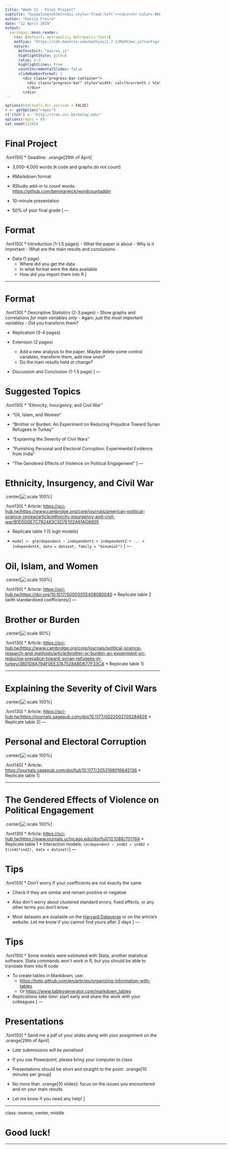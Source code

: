 ```yaml
---
title: "Week 11 - Final Project"
subtitle: "Guidelines<html><div style='float:left'></div><hr color='#EB811B' size=1px width=800px></html>"
author: "Danilo Freire"
date: "12 April 2019"
output: 
  xaringan::moon_reader:
    css: [default, metropolis, metropolis-fonts]
    mathjax: "https://cdn.bootcss.com/mathjax/2.7.1/MathJax.js?config=TeX-MML-AM_HTMLorMML"
    nature: 
      beforeInit: "macros.js"
      highlightStyle: github
      ratio: 4:3
      highlightLines: true
      countIncrementalSlides: false
      slideNumberFormat: |
        <div class="progress-bar-container">
          <div class="progress-bar" style="width: calc(%current% / %total% * 100%);">
          </div>
        </div>
---
```


```r
options(htmltools.dir.version = FALSE)
r <- getOption("repos")
r["CRAN"] <- "http://cran.cnr.berkeley.edu/"
options(repos = r)
set.seed(12345)
```

<style>

.remark-slide-number {
  position: inherit;
}

.remark-slide-number .progress-bar-container {
  position: absolute;
  bottom: 0;
  height: 6px;
  display: block;
  left: 0;
  right: 0;
}

.remark-slide-number .progress-bar {
  height: 100%;
  background-color: #EB811B;
}

.orange {
  color: #EB811B;
}
</style>

# Final Project

.font150[
* Deadline: .orange[29th of April]

* 3,000-4,000 words (`R` code and graphs _do not count_)

* RMarkdown format 

* RStudio add-in to count words: <https://github.com/benmarwick/wordcountaddin>

* 10-minute presentation

* 50% of your final grade
]
---

# Format

.font150[
* Introduction (1-1.5 pages)
    - What the paper is about
    - Why is it important
    - What are the main results and conclusions

* Data (1 page)
    - Where did you get the data
    - In what format were the data available
    - How did you import them into R
]

---

# Format

.font130[
* Descriptive Statistics (2-3 pages)
    - Show graphs and correlations _for main variables only_ 
    - Again: _just the most important variables_
    - Did you transform them? 
    
* Replication (3-4 pages)
    
* Extension (2 pages)
    - Add a new analysis to the paper. Maybe delete some control variables, transform them, add new ones?
    - Do the main results hold or change?
    
* Discussion and Conclusion (1-1.5 page)
]
---

# Suggested Topics

.font150[
* "Ethnicity, Insurgency, and Civil War"

* "Oil, Islam, and Women"

* "Brother or Burden: An Experiment on Reducing Prejudice Toward Syrian Refugees in Turkey"

* "Explaining the Severity of Civil Wars"

* "Punishing Personal and Electoral Corruption: Experimental Evidence from India"

* "The Gendered Effects of Violence on Political Engagement"
]
---

# Ethnicity, Insurgency, and Civil War

.center[![:scale 100%](fearon-laitin.png)]

.font130[
* Article: <https://sci-hub.tw/https://www.cambridge.org/core/journals/american-political-science-review/article/ethnicity-insurgency-and-civil-war/B1D5D0E7C782483C5D7E102A61AD6605>

* Replicate table 1 (5 logit models)

* `model <- glm(dependent ~ independent1 + independent2 + ... + independentX, data = dataset, family = "binomial")`
]
---

# Oil, Islam, and Women

.center[![:scale 100%](oil.png)]

.font150[
* Article: <https://sci-hub.tw/https://doi.org/10.1017/S0003055408080040>
* Replicate table 2 (with standardised coefficients)
]
---

# Brother or Burden

.center[![:scale 90%](brother.png)]

.font130[
* Article: <https://sci-hub.tw/https://www.cambridge.org/core/journals/political-science-research-and-methods/article/brother-or-burden-an-experiment-on-reducing-prejudice-toward-syrian-refugees-in-turkey/3801D8A794F0EE37A7528ABD677F33CA>
* Replicate table 1
]

---

# Explaining the Severity of Civil Wars 

.center[![:scale 100%](severity.png)]

.font130[
* Article: <https://sci-hub.tw/https://journals.sagepub.com/doi/10.1177/0022002705284828>
* Replicate table 2
]
---

# Personal and Electoral Corruption

.center[![:scale 100%](india.png)] 

.font140[
* Article: <https://journals.sagepub.com/doi/full/10.1177/2053168016645136>
* Replicate table 1
]

---

# The Gendered Effects of Violence on Political Engagement

.center[![:scale 100%](bosnia.png)]

.font130[
* Article: <https://sci-hub.tw/https://www.journals.uchicago.edu/doi/full/10.1086/701764>
* Replicate table 1
* Interaction models: `lm(dependent ~ ind01 + ind02 + I(ind1*ind2), data = dataset)`
]
---

# Tips

.font150[
* Don't worry if your coefficients are not exactly the same

* Check if they are similar and remain positive or negative

* Also don't worry about clustered standard errors, fixed effects, or any other terms you don't know

* Most datasets are available on the [Harvard Dataverse](https://dataverse.harvard.edu/) or on the article's website. Let me know if you cannot find yours after 2 days
]
---

# Tips

.font150[
* Some models were estimated with Stata, another statistical software. Stata commands _won't work_ in R, but you should be able to translate them into R code

* To create tables in Markdown, use:
    - <https://help.github.com/en/articles/organizing-information-with-tables> 
    - Or <https://www.tablesgenerator.com/markdown_tables>

* _Replications take time_: start early and share the work with your colleagues
]
---

# Presentations

.font150[
* Send me a pdf of your slides along with your assignment on the .orange[29th of April]

* _Late submissions will be penalised_

* If you use Powerpoint, please bring your computer to class

* Presentations should be short and straight to the point: .orange[10 minutes per group]

* No more than .orange[10 slides]: focus on the issues you encountered and on your main results

* Let me know if you need any help!
]

---

class: inverse, center, middle

# Good luck!

<html><div style='float:left'></div><hr color='#EB811B' size=1px width=720px></html>  

